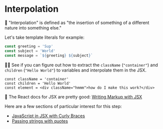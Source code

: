 # Interpolation

<EpicVideo url="https://www.epicreact.dev/tutorials/get-started-with-react/interpolation" />

🦉 "Interpolation" is defined as "the insertion of something of a different
nature into something else."

Let's take template literals for example:

```typescript
const greeting = 'Sup'
const subject = 'World'
const message = `${greeting} ${subject}`
```

👨‍💼 See if you can figure out how to extract the `className` (`"container"`) and
`children` (`"Hello World"`) to variables and interpolate them in the JSX.

```tsx
const className = 'container'
const children = 'Hello World'
const element = <div className="hmmm">how do I make this work?</div>
```

📜 The React docs for JSX are pretty good:
[Writing Markup with JSX](https://react.dev/learn/writing-markup-with-jsx)

Here are a few sections of particular interest for this step:

- [JavaScript in JSX with Curly Braces](https://react.dev/learn/javascript-in-jsx-with-curly-braces)
- [Passing strings with quotes](https://react.dev/learn/javascript-in-jsx-with-curly-braces#passing-strings-with-quotes)
